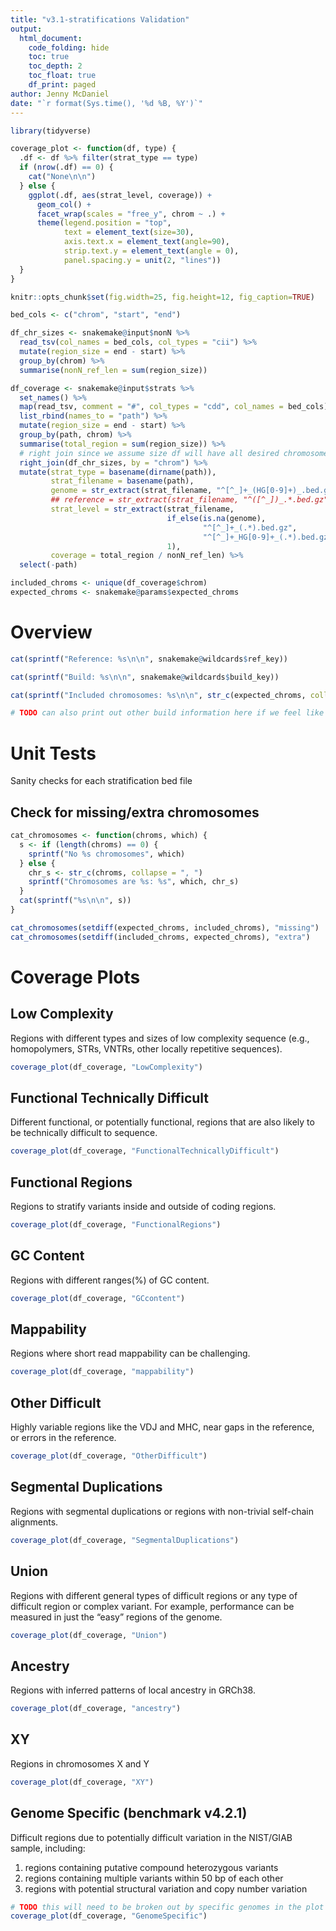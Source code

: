 ```yaml
---
title: "v3.1-stratifications Validation"
output:
  html_document:
    code_folding: hide
    toc: true
    toc_depth: 2
    toc_float: true
    df_print: paged
author: Jenny McDaniel
date: "`r format(Sys.time(), '%d %B, %Y')`"
---
```


<!-- # Purpose -->

<!-- This markdown will be used to validate stratification BED files for the -->
<!-- v3.1-stratification release. Validation includes: -->

<!-- 1. Perform sanity checks for each stratification file. -->
<!-- 2. Confirm expected chromosomes are covered and coverage of individual -->
<!--    chromosomes is as expected. -->
    
```r
library(tidyverse)

coverage_plot <- function(df, type) {
  .df <- df %>% filter(strat_type == type)
  if (nrow(.df) == 0) {
    cat("None\n\n")
  } else {
    ggplot(.df, aes(strat_level, coverage)) +
      geom_col() +
      facet_wrap(scales = "free_y", chrom ~ .) +
      theme(legend.position = "top",
            text = element_text(size=30),
            axis.text.x = element_text(angle=90),
            strip.text.y = element_text(angle = 0),
            panel.spacing.y = unit(2, "lines"))
  }
}

knitr::opts_chunk$set(fig.width=25, fig.height=12, fig_caption=TRUE)

bed_cols <- c("chrom", "start", "end")

df_chr_sizes <- snakemake@input$nonN %>%
  read_tsv(col_names = bed_cols, col_types = "cii") %>%
  mutate(region_size = end - start) %>%
  group_by(chrom) %>%
  summarise(nonN_ref_len = sum(region_size))

df_coverage <- snakemake@input$strats %>%
  set_names() %>%
  map(read_tsv, comment = "#", col_types = "cdd", col_names = bed_cols) %>%
  list_rbind(names_to = "path") %>%
  mutate(region_size = end - start) %>%
  group_by(path, chrom) %>%
  summarise(total_region = sum(region_size)) %>%
  # right join since we assume size df will have all desired chromosomes
  right_join(df_chr_sizes, by = "chrom") %>%
  mutate(strat_type = basename(dirname(path)),
         strat_filename = basename(path),
         genome = str_extract(strat_filename, "^[^_]+_(HG[0-9]+)_.bed.gz", 1),
         ## reference = str_extract(strat_filename, "^([^_])_.*.bed.gz", 1),
         strat_level = str_extract(strat_filename, 
                                   if_else(is.na(genome),
                                           "^[^_]+_(.*).bed.gz",
                                           "^[^_]+_HG[0-9]+_(.*).bed.gz"),
                                   1),
         coverage = total_region / nonN_ref_len) %>%
  select(-path)

included_chroms <- unique(df_coverage$chrom)
expected_chroms <- snakemake@params$expected_chroms

```

# Overview

```r

cat(sprintf("Reference: %s\n\n", snakemake@wildcards$ref_key))

cat(sprintf("Build: %s\n\n", snakemake@wildcards$build_key))

cat(sprintf("Included chromosomes: %s\n\n", str_c(expected_chroms, collapse = ",")))

# TODO can also print out other build information here if we feel like it

```

<!-- TODO add "unit tests" for overlapping regions and sorting -->

# Unit Tests

Sanity checks for each stratification bed file

## Check for missing/extra chromosomes

```r

cat_chromosomes <- function(chroms, which) {
  s <- if (length(chroms) == 0) {
    sprintf("No %s chromosomes", which)
  } else {
    chr_s <- str_c(chroms, collapse = ", ")
    sprintf("Chromosomes are %s: %s", which, chr_s)
  }
  cat(sprintf("%s\n\n", s))
}

cat_chromosomes(setdiff(expected_chroms, included_chroms), "missing")
cat_chromosomes(setdiff(included_chroms, expected_chroms), "extra")

```

# Coverage Plots

<!-- TODO these little panels can be grouped by "genome specific" and "everything" -->
<!-- else, and each can be generated in its own code block to keep the rmd DRY -->

## Low Complexity

Regions with different types and sizes of low complexity sequence (e.g.,
homopolymers, STRs, VNTRs, other locally repetitive sequences).

```r
coverage_plot(df_coverage, "LowComplexity")
```

## Functional Technically Difficult

Different functional, or potentially functional, regions that are also likely to
be technically difficult to sequence.

```r
coverage_plot(df_coverage, "FunctionalTechnicallyDifficult")
```

## Functional Regions

Regions to stratify variants inside and outside of coding regions.

```r
coverage_plot(df_coverage, "FunctionalRegions")
```

## GC Content

Regions with different ranges(%) of GC content.

```r
coverage_plot(df_coverage, "GCcontent")
```

## Mappability

Regions where short read mappability can be challenging.

```r
coverage_plot(df_coverage, "mappability")
```

## Other Difficult

Highly variable regions like the VDJ and MHC, near gaps in the reference, or
errors in the reference.

```r
coverage_plot(df_coverage, "OtherDifficult")
```

## Segmental Duplications

Regions with segmental duplications or regions with non-trivial self-chain
alignments.

```r
coverage_plot(df_coverage, "SegmentalDuplications")
```

## Union

Regions with different general types of difficult regions or any type of
difficult region or complex variant. For example, performance can be measured in
just the "easy" regions of the genome.

```r
coverage_plot(df_coverage, "Union")
```

## Ancestry

Regions with inferred patterns of local ancestry in GRCh38.

```r
coverage_plot(df_coverage, "ancestry")
```

## XY

Regions in chromosomes X and Y

```r
coverage_plot(df_coverage, "XY")
```

## Genome Specific (benchmark v4.2.1)

Difficult regions due to potentially difficult variation in the NIST/GIAB
sample, including:

1. regions containing putative compound heterozygous variants
2. regions containing multiple variants within 50 bp of each other
3. regions with potential structural variation and copy number variation

```r
# TODO this will need to be broken out by specific genomes in the plot
coverage_plot(df_coverage, "GenomeSpecific")
```
